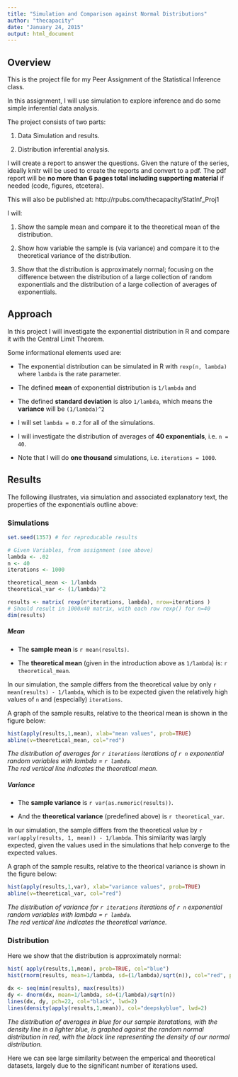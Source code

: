 ```yaml
---
title: "Simulation and Comparison against Normal Distributions"
author: "thecapacity"
date: "January 24, 2015"
output: html_document
---
```


## Overview

This is the project file for my Peer Assignment of the Statistical Inference class. 

In this assignment, I will use simulation to explore inference and do some simple inferential data analysis.

The project consists of two parts:

1. Data Simulation and results.

2. Distribution inferential analysis.

I will create a report to answer the questions. Given the nature of the series, ideally knitr will be used to create the reports and convert to a pdf. The pdf report will be **no more than 6 pages total including supporting material** if needed (code, figures, etcetera).

This will also be published at: http://rpubs.com/thecapacity/StatInf_Proj1

I will:

1. Show the sample mean and compare it to the theoretical mean of the distribution.

2. Show how variable the sample is (via variance) and compare it to the theoretical variance of the distribution.

3. Show that the distribution is approximately normal; focusing on the difference between the distribution of a large collection of random exponentials and the distribution of a large collection of averages of exponentials. 

## Approach

In this project I will investigate the exponential distribution in R and compare it with the Central Limit Theorem.

Some informational elements used are:

* The exponential distribution can be simulated in R with ```rexp(n, lambda)``` where ```lambda``` is the rate parameter.

* The defined **mean** of exponential distribution is ```1/lambda``` and 

* The defined **standard deviation** is also ```1/lambda```, which means the **variance** will be ```(1/lambda)^2```

* I will set ```lambda = 0.2``` for all of the simulations. 

* I will investigate the distribution of averages of **40 exponentials**, i.e. ```n = 40```. 

* Note that I will do **one thousand** simulations, i.e. ```iterations = 1000```.

## Results

The following illustrates, via simulation and associated explanatory text, the properties of the exponentials outline above:

### Simulations

```r
set.seed(1357) # for reproducable results

# Given Variables, from assignment (see above)
lambda <- .02
n <- 40
iterations <- 1000

theoretical_mean <- 1/lambda
theoretical_var <- (1/lambda)^2

results <- matrix( rexp(n*iterations, lambda), nrow=iterations )
# Should result in 1000x40 matrix, with each row rexp() for n=40
dim(results)
```

##### Mean

* The **sample mean** is ```r mean(results)```.

* The **theoretical mean** (given in the introduction above as ```1/lambda```) is: ```r theoretical_mean```.

In our simulation, the sample differs from the theoretical value by only ```r mean(results) - 1/lambda```, which is to be expected given the relatively high values of ```n``` and (especially) ```iterations```.

A graph of the sample results, relative to the theorical mean is shown in the figure below:
```r
hist(apply(results,1,mean), xlab="mean values", prob=TRUE)
abline(v=theoretical_mean, col="red")
```

*The distribution of averages for ```r iterations``` iterations of ```r n``` exponential random variables with lambda = ```r lambda```.*  
    *The red vertical line indicates the theoretical mean.*

##### Variance

* The **sample variance** is ```r var(as.numeric(results))```.

* And the **theoretical variance** (predefined above) is ```r theoretical_var```.

In our simulation, the sample differs from the theoretical value by ```r var(apply(results, 1, mean)) - 1/lambda```. This similarity was largly expected, given the values used in the simulations that help converge to the expected values.

A graph of the sample results, relative to the theorical variance is shown in the figure below:
```r
hist(apply(results,1,var), xlab="variance values", prob=TRUE)
abline(v=theoretical_var, col="red")
```

*The distribution of variance for ```r iterations``` iterations of ```r n``` exponential random variables with lambda = ```r lambda```.*  
    *The red vertical line indicates the theoretical variance.*

### Distribution

Here we show that the distribution is approximately normal: 

```r
hist( apply(results,1,mean), prob=TRUE, col="blue")
hist(rnorm(results, mean=1/lambda, sd=(1/lambda)/sqrt(n)), col="red", prob=TRUE, add=TRUE)

dx <- seq(min(results), max(results))
dy <- dnorm(dx, mean=1/lambda, sd=(1/lambda)/sqrt(n))
lines(dx, dy, pch=22, col="black", lwd=2)
lines(density(apply(results,1,mean)), col="deepskyblue", lwd=2)
```

*The distribution of averages in blue for our sample iteratations, with the density line in a lighter blue, is graphed against the random normal distribution in red, with the black line representing the density of our normal distribution.*

Here we can see large similarity between the emperical and theoretical datasets, largely due to the significant number of iterations used.